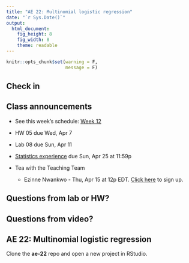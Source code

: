 ```yaml
---
title: "AE 22: Multinomial logistic regression"
date: "`r Sys.Date()`"
output: 
  html_document: 
    fig_height: 8
    fig_width: 8
    theme: readable
---
```


```r
knitr::opts_chunk$set(warning = F, 
                      message = F)
```

## Check in 

## Class announcements

- See this week's schedule: [Week 12](https://sta210-sp21.netlify.app/schedule/week-12/)

- HW 05 due Wed, Apr 7

- Lab 08 due Sun, Apr 11

- [Statistics experience](https://sta210-sp21.netlify.app/hw/stats-experience.html) due Sun, Apr 25 at 11:59p 

- Tea with the Teaching Team
  - Ezinne Nwankwo - Thu, Apr 15 at 12p EDT. [Click here](https://forms.gle/7qUSZ9Mf5qT8FHar7) to sign up.

## Questions from lab or HW? 

## Questions from video? 

## AE 22: Multinomial logistic regression

Clone the **ae-22** repo and open a new project in RStudio.



